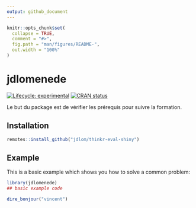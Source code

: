 ```yaml
---
output: github_document
---
```


<!-- README.md is generated from README.Rmd. Please edit that file -->

```r
knitr::opts_chunk$set(
  collapse = TRUE,
  comment = "#>",
  fig.path = "man/figures/README-",
  out.width = "100%"
)
```

# jdlomenede

<!-- badges: start -->
[![Lifecycle: experimental](https://img.shields.io/badge/lifecycle-experimental-orange.svg)](https://lifecycle.r-lib.org/articles/stages.html#experimental)
[![CRAN status](https://www.r-pkg.org/badges/version/jdlomenede)](https://CRAN.R-project.org/package=jdlomenede)
<!-- badges: end -->

Le but du package est de vérifier les prérequis pour suivre la formation.

## Installation

``` r
remotes::install_github("jdlom/thinkr-eval-shiny")
```

## Example

This is a basic example which shows you how to solve a common problem:

```r
library(jdlomenede)
## basic example code
```

```r
dire_bonjour("vincent")
```
